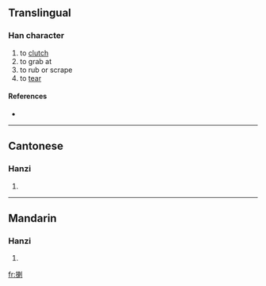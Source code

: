 ==Translingual==

===Han character===
{{Han char|rn=64|rad=手|as=09|sn=12|four=|canj=手木中弓 (QDLN)}}

# to [[clutch]]
# to grab at
# to rub or scrape
# to [[tear]]

====References====
* {{Han ref|kx=0443.220|dkj=12380|dj=0794.220|hdz=31913.060|uh=63E6|ud=25574}}

----

==Cantonese==

===Hanzi===
{{yue-hanzi|jyut=laa<sup>2</sup>|y=la<sup>2</sup>}}

# {{defn|Cantonese}}

----

==Mandarin==

===Hanzi===
{{cmn-hanzi|pin=[[lá]] ([[la2]]), [[xiāo]] ([[xiao1]])|wg=la<sup>2</sup>, hsiao<sup>1</sup>}}

# {{defn|Mandarin}}

[[fr:揦]]